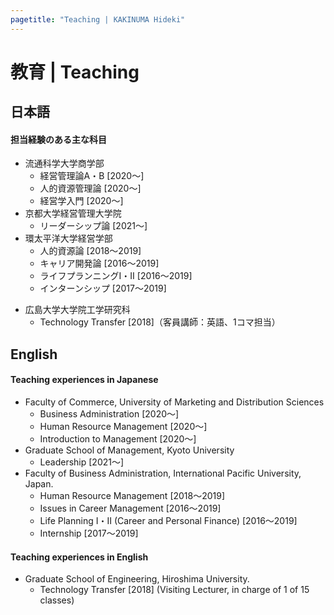 ```yaml
---
pagetitle: "Teaching | KAKINUMA Hideki"
---
```


# 教育 | Teaching {.tabset}


## 日本語
<h4>担当経験のある主な科目</h4>
+ 流通科学大学商学部
    + 経営管理論A・B [2020～]
    + 人的資源管理論 [2020～]
    + 経営学入門 [2020～]
+ 京都大学経営管理大学院
    + リーダーシップ論 [2021～]
+ 環太平洋大学経営学部
    + 人的資源論 [2018～2019]
    + キャリア開発論 [2016～2019]
    + ライフプランニングⅠ・Ⅱ [2016～2019]
    + インターンシップ [2017～2019]


&#13;&#10;

+ 広島大学大学院工学研究科
    + Technology Transfer [2018]（客員講師：英語、1コマ担当）

## English
<h4>Teaching experiences in Japanese</h4>
+ Faculty of Commerce, University of Marketing and Distribution Sciences
    + Business Administration [2020～]
    + Human Resource Management [2020～]
    + Introduction to Management [2020～]
+ Graduate School of Management, Kyoto University
    + Leadership [2021～]
+ Faculty of Business Administration, International Pacific University, Japan.
    + Human Resource Management [2018～2019]
    + Issues in Career Management [2016～2019]
    + Life Planning Ⅰ・Ⅱ (Career and Personal Finance) [2016～2019]
    + Internship [2017～2019]

<h4 class="mb">Teaching experiences in English</h4>
+ Graduate School of Engineering, Hiroshima University.
    + Technology Transfer [2018] (Visiting Lecturer, in charge of 1 of 15 classes)

